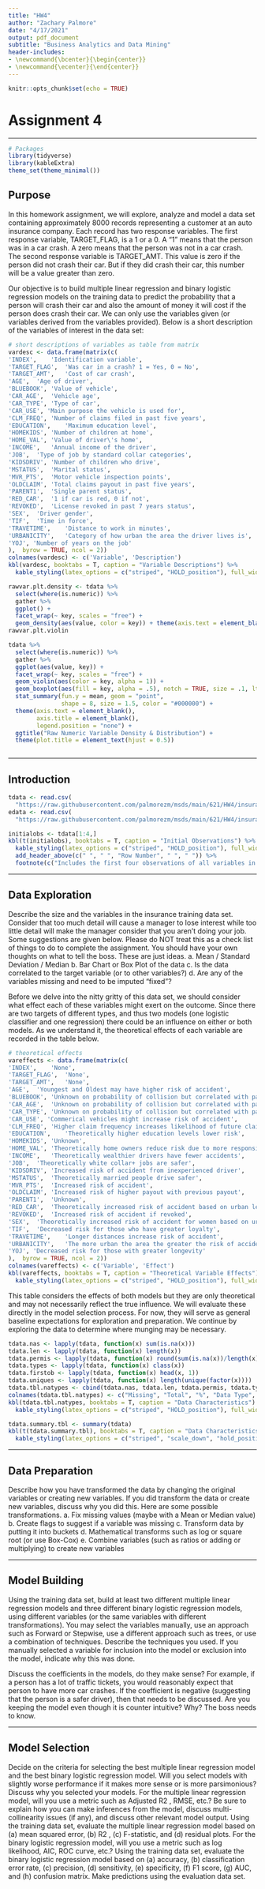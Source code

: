 ```yaml
---
title: "HW4"
author: "Zachary Palmore"
date: "4/17/2021"
output: pdf_document
subtitle: "Business Analytics and Data Mining"
header-includes: 
- \newcommand{\bcenter}{\begin{center}}
- \newcommand{\ecenter}{\end{center}}
---
```


```r
knitr::opts_chunk$set(echo = TRUE)
```

\bcenter

# Assignment 4

\ecenter

___

```r
# Packages
library(tidyverse)
library(kableExtra)
theme_set(theme_minimal())
```

\newpage

## Purpose 

In this homework assignment, we will explore, analyze and model a data set containing approximately 8000 
records representing a customer at an auto insurance company. Each record has two response variables. The 
first response variable, TARGET_FLAG, is a 1 or a 0. A “1” means that the person was in a car crash. A zero 
means that the person was not in a car crash. The second response variable is TARGET_AMT. This value is zero 
if the person did not crash their car. But if they did crash their car, this number will be a value greater than zero.

Our objective is to build multiple linear regression and binary logistic regression models on the training data 
to predict the probability that a person will crash their car and also the amount of money it will cost if the person 
does crash their car. We can only use the variables given (or variables derived from the variables 
provided). Below is a short description of the variables of interest in the data set:



```r
# short descriptions of variables as table from matrix
vardesc <- data.frame(matrix(c(
'INDEX',	'Identification variable',
'TARGET_FLAG',	'Was car in a crash? 1 = Yes, 0 = No',
'TARGET_AMT',	'Cost of car crash',
'AGE',	'Age of driver',
'BLUEBOOK',	'Value of vehicle',
'CAR_AGE',	'Vehicle age',
'CAR_TYPE',	'Type of car',
'CAR_USE', 'Main purpose the vehicle is used for',
'CLM_FREQ',	'Number of claims filed in past five years',
'EDUCATION',	'Maximum education level',
'HOMEKIDS',	'Number of children at home',
'HOME_VAL',	'Value of driver\'s home',
'INCOME',	'Annual income of the driver',
'JOB',	'Type of job by standard collar categories',
'KIDSDRIV',	'Number of children who drive',
'MSTATUS',	'Marital status',
'MVR_PTS',	'Motor vehicle inspection points',
'OLDCLAIM',	'Total claims payout in past five years',
'PARENT1',	'Single parent status',
'RED_CAR',	'1 if car is red, 0 if not',
'REVOKED',	'License revoked in past 7 years status',
'SEX',	'Driver gender',
'TIF',	'Time in force',
'TRAVETIME',	'Distance to work in minutes',
'URBANICITY',	'Category of how urban the area the driver lives is',
'YOJ', 'Number of years on the job'
),  byrow = TRUE, ncol = 2))
colnames(vardesc) <- c('Variable', 'Description')
kbl(vardesc, booktabs = T, caption = "Variable Descriptions") %>%
  kable_styling(latex_options = c("striped", "HOLD_position"), full_width = F)
```


```r
rawvar.plt.density <- tdata %>% 
  select(where(is.numeric)) %>% 
  gather %>% 
  ggplot() +
  facet_wrap(~ key, scales = "free") +
  geom_density(aes(value, color = key)) + theme(axis.text = element_blank(), axis.title = element_blank(), legend.position = "none") + ggtitle("Raw Numeric Variable Density") + theme(plot.title = element_text(hjust = 0.5))
rawvar.plt.violin 

tdata %>% 
  select(where(is.numeric)) %>% 
  gather %>% 
  ggplot(aes(value, key)) +
  facet_wrap(~ key, scales = "free") +
  geom_violin(aes(color = key, alpha = 1)) + 
  geom_boxplot(aes(fill = key, alpha = .5), notch = TRUE, size = .1, lty = 4) +  
  stat_summary(fun.y = mean, geom = "point",
               shape = 8, size = 1.5, color = "#000000") + 
  theme(axis.text = element_blank(), 
        axis.title = element_blank(), 
        legend.position = "none") + 
  ggtitle("Raw Numeric Variable Density & Distribution") + 
  theme(plot.title = element_text(hjust = 0.5)) 
```



```r

```




___


\newpage


## Introduction



```r
tdata <- read.csv(
  "https://raw.githubusercontent.com/palmorezm/msds/main/621/HW4/insurance_training_data.csv")
edata <- read.csv(
  "https://raw.githubusercontent.com/palmorezm/msds/main/621/HW4/insurance-evaluation-data.csv")
```



```r
initialobs <- tdata[1:4,]
kbl(t(initialobs), booktabs = T, caption = "Initial Observations") %>%
  kable_styling(latex_options = c("striped", "HOLD_position"), full_width = F) %>%
  add_header_above(c(" ", " ", "Row Number", " ", " ")) %>%
  footnote(c("Includes the first four observations of all variables in the data"))
```



___



\newpage



## Data Exploration

Describe the size and the variables in the insurance training data set. Consider that too much detail will cause a 
manager to lose interest while too little detail will make the manager consider that you aren’t doing your job. Some 
suggestions are given below. Please do NOT treat this as a check list of things to do to complete the assignment. 
You should have your own thoughts on what to tell the boss. These are just ideas.
a. Mean / Standard Deviation / Median
b. Bar Chart or Box Plot of the data
c. Is the data correlated to the target variable (or to other variables?)
d. Are any of the variables missing and need to be imputed “fixed”?


Before we delve into the nitty gritty of this data set, we should consider what effect each of these variables might exert on the outcome. Since there are two targets of different types, and thus two models (one logistic classifier and one regression) there could be an influence on either or both models. As we understand it, the theoretical effects of each variable are recorded in the table below. 

```r
# theoretical effects
vareffects <- data.frame(matrix(c(
'INDEX',	'None',
'TARGET_FLAG',	'None',
'TARGET_AMT',	'None',
'AGE',	'Youngest and Oldest may have higher risk of accident',
'BLUEBOOK',	'Unknown on probability of collision but correlated with payout',
'CAR_AGE',	'Unknown on probability of collision but correlated with payout',
'CAR_TYPE',	'Unknown on probability of collision but correlated with payout',
'CAR_USE', 'Commerical vehicles might increase risk of accident',
'CLM_FREQ',	'Higher claim frequency increases likelihood of future claims',
'EDUCATION',	'Theoretically higher education levels lower risk',
'HOMEKIDS',	'Unknown',
'HOME_VAL',	'Theoretically home owners reduce risk due to more responsible driving',
'INCOME',	'Theoretically wealthier drivers have fewer accidents',
'JOB',	'Theoretically white collar+ jobs are safer',
'KIDSDRIV',	'Increased risk of accident from inexperienced driver',
'MSTATUS',	'Theoretically married people drive safer',
'MVR_PTS',	'Increased risk of accident',
'OLDCLAIM',	'Increased risk of higher payout with previous payout',
'PARENT1',	'Unknown',
'RED_CAR',	'Theoretically increased risk of accident based on urban legend',
'REVOKED',	'Increased risk of accident if revoked',
'SEX',	'Theoretically increased risk of accident for women based on urban legend',
'TIF',	'Decreased risk for those who have greater loyalty',
'TRAVETIME',	'Longer distances increase risk of accident',
'URBANICITY',	'The more urban the area the greater the risk of accident',
'YOJ', 'Decreased risk for those with greater longevity'
),  byrow = TRUE, ncol = 2))
colnames(vareffects) <- c('Variable', 'Effect')
kbl(vareffects, booktabs = T, caption = "Theoretical Variable Effects") %>%
  kable_styling(latex_options = c("striped", "HOLD_position"), full_width = F)
```


This table considers the effects of both models but they are only theoretical and may not necessarily reflect the true influence. We will evaluate these directly in the model selection process. For now, they will serve as general baseline expectations for exploration and preparation. We continue by exploring the data to determine where munging may be necessary. 




```r
tdata.nas <- lapply(tdata, function(x) sum(is.na(x)))
tdata.len <- lapply(tdata, function(x) length(x))
tdata.permis <- lapply(tdata, function(x) round(sum(is.na(x))/length(x)*100, 1))
tdata.types <- lapply(tdata, function(x) class(x))
tdata.firstob <- lapply(tdata, function(x) head(x, 1))
tdata.uniques <- lapply(tdata, function(x) length(unique(factor(x))))
tdata.tbl.natypes <- cbind(tdata.nas, tdata.len, tdata.permis, tdata.types, tdata.firstob, tdata.uniques) 
colnames(tdata.tbl.natypes) <- c("Missing", "Total", "%", "Data Type", "Example", "Factors")
kbl(tdata.tbl.natypes, booktabs = T, caption = "Data Characteristics") %>%
  kable_styling(latex_options = c("striped", "HOLD_position"), full_width = F)
```




```r
tdata.summary.tbl <- summary(tdata)
kbl(t(tdata.summary.tbl), booktabs = T, caption = "Data Characteristics") %>%
  kable_styling(latex_options = c("striped", "scale_down", "hold_position"), full_width = F)
```
























___



\newpage



## Data Preparation

Describe how you have transformed the data by changing the original variables or creating new variables. If you
did transform the data or create new variables, discuss why you did this. Here are some possible transformations.
a. Fix missing values (maybe with a Mean or Median value)
b. Create flags to suggest if a variable was missing
c. Transform data by putting it into buckets
d. Mathematical transforms such as log or square root (or use Box-Cox)
e. Combine variables (such as ratios or adding or multiplying) to create new variables



___


\newpage


## Model Building

Using the training data set, build at least two different multiple linear regression models and three different binary 
logistic regression models, using different variables (or the same variables with different transformations). You 
may select the variables manually, use an approach such as Forward or Stepwise, use a different approach such 
as trees, or use a combination of techniques. Describe the techniques you used. If you manually selected a 
variable for inclusion into the model or exclusion into the model, indicate why this was done.

Discuss the coefficients in the models, do they make sense? For example, if a person has a lot of traffic tickets, 
you would reasonably expect that person to have more car crashes. If the coefficient is negative (suggesting that 
the person is a safer driver), then that needs to be discussed. Are you keeping the model even though it is counter 
intuitive? Why? The boss needs to know.


___


\newpage


## Model Selection

Decide on the criteria for selecting the best multiple linear regression model and the best binary logistic regression 
model. Will you select models with slightly worse performance if it makes more sense or is more parsimonious? 
Discuss why you selected your models. 
For the multiple linear regression model, will you use a metric such as Adjusted R2
, RMSE, etc.? Be sure to 
explain how you can make inferences from the model, discuss multi-collinearity issues (if any), and discuss other 
relevant model output. Using the training data set, evaluate the multiple linear regression model based on (a) 
mean squared error, (b) R2
, (c) F-statistic, and (d) residual plots. For the binary logistic regression model, will you 
use a metric such as log likelihood, AIC, ROC curve, etc.? Using the training data set, evaluate the binary logistic 
regression model based on (a) accuracy, (b) classification error rate, (c) precision, (d) sensitivity, (e) specificity, (f) 
F1 score, (g) AUC, and (h) confusion matrix. Make predictions using the evaluation data set.















